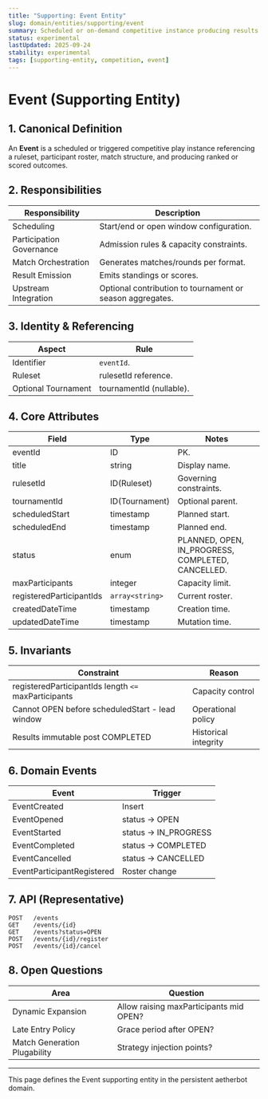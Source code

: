```yaml
---
title: "Supporting: Event Entity"
slug: domain/entities/supporting/event
summary: Scheduled or on-demand competitive instance producing results and optionally feeding standings.
status: experimental
lastUpdated: 2025-09-24
stability: experimental
tags: [supporting-entity, competition, event]
---
```


# Event (Supporting Entity)

## 1. Canonical Definition

An **Event** is a scheduled or triggered competitive play instance referencing a ruleset, participant roster, match structure, and producing ranked or scored outcomes.

## 2. Responsibilities

| Responsibility           | Description                                               |
| ------------------------ | --------------------------------------------------------- |
| Scheduling               | Start/end or open window configuration.                   |
| Participation Governance | Admission rules & capacity constraints.                   |
| Match Orchestration      | Generates matches/rounds per format.                      |
| Result Emission          | Emits standings or scores.                                |
| Upstream Integration     | Optional contribution to tournament or season aggregates. |

## 3. Identity & Referencing

| Aspect              | Rule                     |
| ------------------- | ------------------------ |
| Identifier          | `eventId`.               |
| Ruleset             | rulesetId reference.     |
| Optional Tournament | tournamentId (nullable). |

## 4. Core Attributes

| Field                    | Type            | Notes                                             |
| ------------------------ | --------------- | ------------------------------------------------- |
| eventId                  | ID              | PK.                                               |
| title                    | string          | Display name.                                     |
| rulesetId                | ID(Ruleset)     | Governing constraints.                            |
| tournamentId             | ID(Tournament)  | Optional parent.                                  |
| scheduledStart           | timestamp       | Planned start.                                    |
| scheduledEnd             | timestamp       | Planned end.                                      |
| status                   | enum            | PLANNED, OPEN, IN_PROGRESS, COMPLETED, CANCELLED. |
| maxParticipants          | integer         | Capacity limit.                                   |
| registeredParticipantIds | `array<string>` | Current roster.                                   |
| createdDateTime          | timestamp       | Creation time.                                    |
| updatedDateTime          | timestamp       | Mutation time.                                    |

## 5. Invariants

| Constraint                                           | Reason               |
| ---------------------------------------------------- | -------------------- |
| registeredParticipantIds length `<=` maxParticipants | Capacity control     |
| Cannot OPEN before scheduledStart - lead window      | Operational policy   |
| Results immutable post COMPLETED                     | Historical integrity |

## 6. Domain Events

| Event                      | Trigger               |
| -------------------------- | --------------------- |
| EventCreated               | Insert                |
| EventOpened                | status -> OPEN        |
| EventStarted               | status -> IN_PROGRESS |
| EventCompleted             | status -> COMPLETED   |
| EventCancelled             | status -> CANCELLED   |
| EventParticipantRegistered | Roster change         |

## 7. API (Representative)

```
POST   /events
GET    /events/{id}
GET    /events?status=OPEN
POST   /events/{id}/register
POST   /events/{id}/cancel
```

## 8. Open Questions

| Area                         | Question                                |
| ---------------------------- | --------------------------------------- |
| Dynamic Expansion            | Allow raising maxParticipants mid OPEN? |
| Late Entry Policy            | Grace period after OPEN?                |
| Match Generation Plugability | Strategy injection points?              |

---

This page defines the Event supporting entity in the persistent aetherbot domain.
